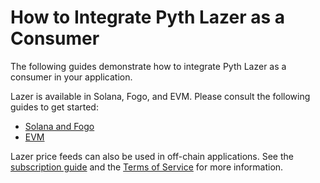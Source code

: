# How to Integrate Pyth Lazer as a Consumer

The following guides demonstrate how to integrate Pyth Lazer as a consumer in your application.

Lazer is available in Solana, Fogo, and EVM. Please consult the following guides to get started:

- [Solana and Fogo](integrate-as-consumer/svm)
- [EVM](integrate-as-consumer/evm)

Lazer price feeds can also be used in off-chain applications. See the
[subscription guide](subscribe-price-updates) and the [Terms of Service](https://bafybeih2re4eaun3nzt5dyyc2bnjprw44kligacriftm24dfrjfik4ocv4.ipfs.w3s.link/250129-terms-of-service-pyth-lazer-final.pdf) for more information.
